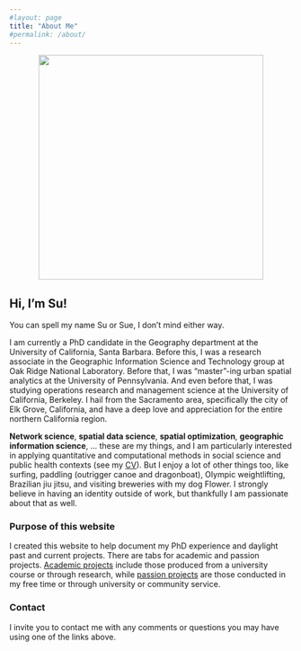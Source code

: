 ```yaml
---
#layout: page
title: "About Me"
#permalink: /about/
---
```


<center><img src="images/Su_bio_final_fixed.JPG" width="400"></center>

## Hi, I'm Su!

You can spell my name Su or Sue, I don't mind either way.

I am currently a PhD candidate in the Geography department at the University of California, Santa Barbara. Before this, I was a research associate in the Geographic Information Science and Technology group at Oak Ridge National Laboratory. Before that, I was "master"-ing urban spatial analytics at the University of Pennsylvania. And even before that, I was studying operations research and management science at the University of California, Berkeley. I hail from the Sacramento area, specifically the city of Elk Grove, California, and have a deep love and appreciation for the entire northern California region.

**Network science**, **spatial data science**, **spatial optimization**, **geographic information science**, ... these are my things, and I am particularly interested in applying quantitative and computational methods in social science and public health contexts (see my [CV](/cv.html)). But I enjoy a lot of other things too, like surfing, paddling (outrigger canoe and dragonboat), Olympic weightlifting, Brazilian jiu jitsu, and visiting breweries with my dog Flower. I strongly believe in having an identity outside of work, but thankfully I am passionate about that as well.

### Purpose of this website

I created this website to help document my PhD experience and daylight past and current projects. There are tabs for academic and passion projects. [Academic projects](/aprojects.html) include those produced from a university course or through research, while [passion projects](/pprojects.html) are those conducted in my free time or through university or community service.

### Contact

I invite you to contact me with any comments or questions you may have using one of the links above.

